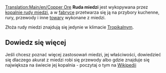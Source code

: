 [[Translation:Main/en/Copper Ore]]
{{pl/Ładunek|name=Ruda miedzi
|image=Copperoremine.png
|produced=[[Main/pl/Kopalnia rudy miedzi|Kopalnia rudy miedzi]]
|accepted=[[Main/pl/Fabryka|Fabryka]]
}}
'''Ruda miedzi''' jest wykopywana przez [[Main/pl/Kopalnia rudy miedzi|kopalnie rudy miedzi]], a w [[Main/pl/Fabryka|fabryce]] przetwarza się ją na przybory kuchenne, rury, przewody i inne [[Main/pl/Towary|towary]] wykonane z miedzi.

Złoża rudy miedzi znajdują się jedynie w klimacie [[Main/en/Klimat/Pl#Tropikalny|Tropikalny]]m.

==Dowiedz się więcej==
Jeśli chcesz poznać więcej zastosowań miedzi, jej właściwości, dowiedzieć się dlaczego akurat z miedzi robi się przewody albo gdzie znajduje się największa na świecie jej kopalnia - poczytaj o tym na [https://pl.wikipedia.org/wiki/Mied%C5%BA Wikipedii]

{{pl/Navbox Ładunek}}